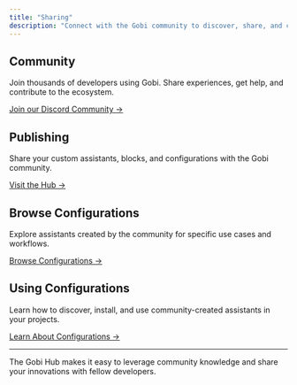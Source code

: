 ```yaml
---
title: "Sharing"
description: "Connect with the Gobi community to discover, share, and collaborate on AI development tools."
---
```


## Community

Join thousands of developers using Gobi. Share experiences, get help, and contribute to the ecosystem.

[Join our Discord Community →](https://discord.gg/gobi)

## Publishing

Share your custom assistants, blocks, and configurations with the Gobi community.

[Visit the Hub →](https://hub.gourmand.dev)

## Browse Configurations

Explore assistants created by the community for specific use cases and workflows.

[Browse Configurations →](https://hub.gourmand.dev)

## Using Configurations

Learn how to discover, install, and use community-created assistants in your projects.

[Learn About Configurations →](/hub/configs/intro)

---

The Gobi Hub makes it easy to leverage community knowledge and share your innovations with fellow developers.
